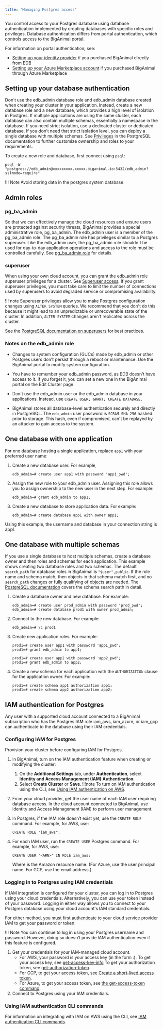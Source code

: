 ```yaml
---
title: "Managing Postgres access"
---
```


You control access to your Postgres database using database authentication implemented by creating databases with specific roles and privileges. Database authentication differs from portal authentication, which controls access to the BigAnimal portal. 

For information on portal authentication, see:

- [Setting up your identity provider](/biganimal/latest/getting_started/identity_provider/) if you purchased BigAnimal directly from EDB
- [Setting up your Azure Marketplace account](/biganimal/latest/getting_started/02_azure_market_setup/) if you purchased BigAnimal through Azure Marketplace

## Setting up your database authentication
Don't use the edb_admin database role and edb_admin database created when creating your cluster in your application. Instead, create a new database role and a new database, which provides a high level of isolation in Postgres. If multiple applications are using the same cluster, each database can also contain multiple schemas, essentially a namespace in the database. If you need strict isolation, use a dedicated cluster or dedicated database. If you don't need that strict isolation level, you can deploy a single database with multiple schemas. See [Privileges](https://www.postgresql.org/docs/current/ddl-priv.html) in the PostgreSQL documentation to further customize ownership and roles to your requirements.

To create a new role and database, first connect using `psql`:

```shell
psql -W "postgres://edb_admin@xxxxxxxxx.xxxxx.biganimal.io:5432/edb_admin?sslmode=require"
```
!!! Note
    Avoid storing data in the postgres system database.

## Admin roles

### pg_ba_admin
So that we can effectively manage the cloud resources and ensure users are protected against security threats, BigAnimal provides a special administrative role, pg_ba_admin. The edb_admin user is a member of the pg_ba_admin role. The pg_ba_admin role has privileges similar to a Postgres superuser. Like the edb_admin user, the pg_ba_admin role shouldn't be used for day-to-day application operations and access to the role must be controlled carefully. See [pg_ba_admin role](pg_ba_admin) for details.

### superuser
When using your own cloud account, you can grant the edb_admin role superuser privileges for a cluster. See [Superuser access](/biganimal/latest/getting_started/creating_a_cluster/#superuser-access). If you grant superuser privileges, you must take care to limit the number of connections used by superusers to avoid degraded service or compromising availability.

!!! note
    Superuser privileges allow you to make Postgres configuration changes using `ALTER SYSTEM` queries. We recommend that you don't do this because it might lead to an unpredictable or unrecoverable state of the cluster. In addition, `ALTER SYSTEM` changes aren't replicated across the cluster. 
  
See the [PostgreSQL documentation on superusers](https://www.postgresql.org/docs/current/role-attributes.html) for best practices. 

### Notes on the edb_admin role
  
- Changes to system configuration (GUCs) made by edb_admin or other Postgres users don't persist through a reboot or maintenance. Use the BigAnimal portal to modify system configuration.

-   You have to remember your edb_admin password, as EDB doesn't have access to it. If you forget it, you can set a new one in the BigAnimal portal on the Edit Cluster page.

-   Don't use the edb_admin user or the edb_admin database in your applications. Instead, use `CREATE USER; GRANT; CREATE DATABASE.`

-   BigAnimal stores all database-level authentication securely and directly in PostgreSQL. The `edb_admin` user password is `SCRAM-SHA-256` hashed prior to storage. This hash, even if compromised, can't be replayed by an attacker to gain access to the system.



## One database with one application

For one database hosting a single application, replace `app1` with your preferred user name:

1.  Create a new database user. For example,
    ```
    edb_admin=# create user app1 with password 'app1_pwd';
    ```

2.  Assign the new role to your edb_admin user. Assigning this role allows you to assign ownership to the new user in the next step. For example:
    ```
    edb_admin=# grant edb_admin to app1;
    ```

3.  Create a new database to store application data. For example:
    ```
    edb_admin=# create database app1 with owner app1;
    ```

Using this example, the username and database in your connection string is app1.

## One database with multiple schemas

If you use a single database to host multiple schemas, create a database owner and then roles and schemas for each application. This example shows creating two database roles and two schemas. The default `search_path` for database roles in BigAnimal is `"$user",public`. If the role name and schema match, then objects in that schema match first, and no `search_path` changes or fully qualifying of objects are needed. The [PostgreSQL documentation](https://www.postgresql.org/docs/current/ddl-schemas.html#DDL-SCHEMAS-PATH) covers the schema search path in detail.

1.  Create a database owner and new database. For example:
    ```
    edb_admin=# create user prod_admin with password 'prod_pwd';
    edb_admin=# create database prod1 with owner prod_admin;
    ```

2.  Connect to the new database. For example:
    ```
    edb_admin=# \c prod1
    ```

3.  Create new application roles. For example:

    ```
    prod1=# create user app1 with password 'app1_pwd';
    prod1=# grant edb_admin to app1;

    prod1=# create user app2 with password 'app2_pwd';
    prod1=# grant edb_admin to app2;
    ```

4.  Create a new schema for each application with the `AUTHORIZATION` clause for the application owner. For example:
    ```
    prod1=# create schema app1 authorization app1;
    prod1=# create schema app2 authorization app2;
    ```
## IAM authentication for Postgres

Any user with a supported cloud account connected to a BigAnimal subscription who has the Postgres IAM role iam_aws, iam_azure, or iam_gcp can authenticate to the database using their IAM credentials.

### Configuring IAM for Postgres

Provision your cluster before configuring IAM for Postgres.

1. In BigAnimal, turn on the IAM authentication feature when creating or modifying the cluster:
    1. On the **Additional Settings** tab, under **Authentication**, select **Identity and Access Management (IAM) Authentication**. 
    1. Select **Create Cluster** or **Save**.
    !!!note
    To turn on IAM authentication using the CLI, see [Using IAM authentication on AWS](/biganimal/latest/reference/cli/using_features/#iam-authentication-cli-commands).
1. From your cloud provider, get the user name of each IAM user requiring database access. In the cloud account connected to BigAnimal, use Identity and Access Management (IAM) to perform user management. 

1. In Postgres, if the IAM role doesn’t exist yet, use the `CREATE ROLE` command. For example, for AWS, use:

    ```
    CREATE ROLE "iam_aws";
    ```

1. For each IAM user, run the `CREATE USER` Postgres command. For example, for AWS, use:

    ```
    CREATE USER "<ARN>" IN ROLE iam_aws;
    ```

    Where <ARN> is the Amazon resource name. (For Azure, use the user principal name. For GCP, use the email address.)

### Logging in to Postgres using IAM credentials

If IAM integration is configured for your cluster, you can log in to Postgres using your cloud credentials. Alternatively, you can use your token instead of your password. Logging in either way allows you to connect to your Postgres database using your cloud account's IAM standard credentials. 

For either method, you must first authenticate to your cloud service provider IAM to get your password or token.

!!! Note 
    You can continue to log in using your Postgres username and password. However, doing so doesn’t provide IAM authentication even if this feature is configured.

1. Get your credentials for your IAM-managed cloud account.
    - For AWS, your password is your access key (in the form <access key id>:<secret access key>). To get your access key, see [get-access-key-info](https://docs.aws.amazon.com/cli/latest/reference/sts/get-access-key-info.html) To get your authorization token, see [get-authorization-token](https://docs.aws.amazon.com/cli/latest/reference/ecr-public/get-authorization-token.html).
    - For GCP, to get your access token, see [Create a short-lived access token](https://cloud.google.com/iam/docs/create-short-lived-credentials-direct).
    - For Azure, to get your access token, see [the get-access-token command](https://learn.microsoft.com/en-us/cli/azure/account?view=azure-cli-latest#az-account-get-access-token()).
1. Connect to Postgres using your IAM credentials.

### Using IAM authentication CLI commands

For information on integrating with IAM on AWS using the CLI, see [IAM authentication CLI commands](/biganimal/latest/reference/cli/using_features/#iam-authentication-cli-commands).
